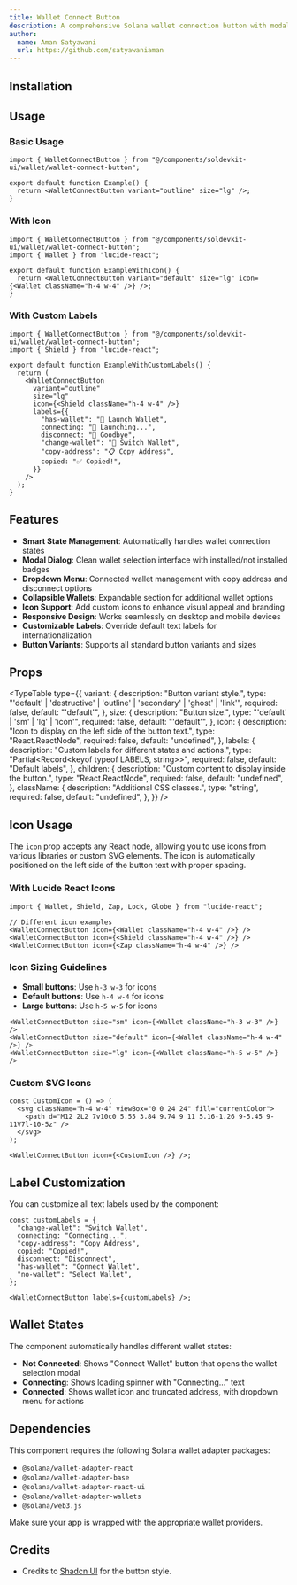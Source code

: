```yaml
---
title: Wallet Connect Button
description: A comprehensive Solana wallet connection button with modal dialog, dropdown menu, and wallet management features.
author:
  name: Aman Satyawani
  url: https://github.com/satyawaniaman
---
```


<ComponentPreview name="wallet-connect-button-demo" />

## Installation

<ComponentInstallation name="wallet-connect-button" />

## Usage

### Basic Usage

```tsx
import { WalletConnectButton } from "@/components/soldevkit-ui/wallet/wallet-connect-button";

export default function Example() {
  return <WalletConnectButton variant="outline" size="lg" />;
}
```

### With Icon

```tsx
import { WalletConnectButton } from "@/components/soldevkit-ui/wallet/wallet-connect-button";
import { Wallet } from "lucide-react";

export default function ExampleWithIcon() {
  return <WalletConnectButton variant="default" size="lg" icon={<Wallet className="h-4 w-4" />} />;
}
```

### With Custom Labels

```tsx
import { WalletConnectButton } from "@/components/soldevkit-ui/wallet/wallet-connect-button";
import { Shield } from "lucide-react";

export default function ExampleWithCustomLabels() {
  return (
    <WalletConnectButton
      variant="outline"
      size="lg"
      icon={<Shield className="h-4 w-4" />}
      labels={{
        "has-wallet": "🚀 Launch Wallet",
        connecting: "🔄 Launching...",
        disconnect: "👋 Goodbye",
        "change-wallet": "🔄 Switch Wallet",
        "copy-address": "📋 Copy Address",
        copied: "✅ Copied!",
      }}
    />
  );
}
```

## Features

- **Smart State Management**: Automatically handles wallet connection states
- **Modal Dialog**: Clean wallet selection interface with installed/not installed badges
- **Dropdown Menu**: Connected wallet management with copy address and disconnect options
- **Collapsible Wallets**: Expandable section for additional wallet options
- **Icon Support**: Add custom icons to enhance visual appeal and branding
- **Responsive Design**: Works seamlessly on desktop and mobile devices
- **Customizable Labels**: Override default text labels for internationalization
- **Button Variants**: Supports all standard button variants and sizes

## Props

<TypeTable
  type={{
    variant: {
      description: "Button variant style.",
      type: "'default' | 'destructive' | 'outline' | 'secondary' | 'ghost' | 'link'",
      required: false,
      default: "'default'",
    },
    size: {
      description: "Button size.",
      type: "'default' | 'sm' | 'lg' | 'icon'",
      required: false,
      default: "'default'",
    },
    icon: {
      description: "Icon to display on the left side of the button text.",
      type: "React.ReactNode",
      required: false,
      default: "undefined",
    },
    labels: {
      description: "Custom labels for different states and actions.",
      type: "Partial<Record<keyof typeof LABELS, string>>",
      required: false,
      default: "Default labels",
    },
    children: {
      description: "Custom content to display inside the button.",
      type: "React.ReactNode",
      required: false,
      default: "undefined",
    },
    className: {
      description: "Additional CSS classes.",
      type: "string",
      required: false,
      default: "undefined",
    },
  }}
/>

## Icon Usage

The `icon` prop accepts any React node, allowing you to use icons from various libraries or custom SVG elements. The icon is automatically positioned on the left side of the button text with proper spacing.

### With Lucide React Icons

```tsx
import { Wallet, Shield, Zap, Lock, Globe } from "lucide-react";

// Different icon examples
<WalletConnectButton icon={<Wallet className="h-4 w-4" />} />
<WalletConnectButton icon={<Shield className="h-4 w-4" />} />
<WalletConnectButton icon={<Zap className="h-4 w-4" />} />
```

### Icon Sizing Guidelines

- **Small buttons**: Use `h-3 w-3` for icons
- **Default buttons**: Use `h-4 w-4` for icons
- **Large buttons**: Use `h-5 w-5` for icons

```tsx
<WalletConnectButton size="sm" icon={<Wallet className="h-3 w-3" />} />
<WalletConnectButton size="default" icon={<Wallet className="h-4 w-4" />} />
<WalletConnectButton size="lg" icon={<Wallet className="h-5 w-5" />} />
```

### Custom SVG Icons

```tsx
const CustomIcon = () => (
  <svg className="h-4 w-4" viewBox="0 0 24 24" fill="currentColor">
    <path d="M12 2L2 7v10c0 5.55 3.84 9.74 9 11 5.16-1.26 9-5.45 9-11V7l-10-5z" />
  </svg>
);

<WalletConnectButton icon={<CustomIcon />} />;
```

## Label Customization

You can customize all text labels used by the component:

```tsx
const customLabels = {
  "change-wallet": "Switch Wallet",
  connecting: "Connecting...",
  "copy-address": "Copy Address",
  copied: "Copied!",
  disconnect: "Disconnect",
  "has-wallet": "Connect Wallet",
  "no-wallet": "Select Wallet",
};

<WalletConnectButton labels={customLabels} />;
```

## Wallet States

The component automatically handles different wallet states:

- **Not Connected**: Shows "Connect Wallet" button that opens the wallet selection modal
- **Connecting**: Shows loading spinner with "Connecting..." text
- **Connected**: Shows wallet icon and truncated address, with dropdown menu for actions

## Dependencies

This component requires the following Solana wallet adapter packages:

- `@solana/wallet-adapter-react`
- `@solana/wallet-adapter-base`
- `@solana/wallet-adapter-react-ui`
- `@solana/wallet-adapter-wallets`
- `@solana/web3.js`

Make sure your app is wrapped with the appropriate wallet providers.

## Credits

- Credits to [Shadcn UI](https://ui.shadcn.com/docs/components/button) for the button style.
